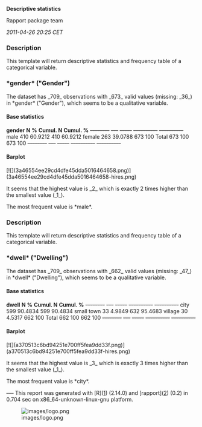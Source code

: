 '''Descriptive statistics'''

Rapport package team

''2011-04-26 20:25 CET''


=== Description ===

This template will return descriptive statistics and frequency table of a categorical variable. 

=== *gender* ("Gender") ===

The dataset has _709_ observations with _673_ valid values (missing: _36_) in *gender* ("Gender"), which seems to be a qualitative variable. 

==== Base statistics ====

'''gender'''   '''N'''   '''%'''     '''Cumul. N'''   '''Cumul. %'''  
<s>--------</s> <s>---</s> <s>-----</s> <s>----------</s> <s>----------</s>
male         410     60.9212   410            60.9212       
female       263     39.0788   673            100           
Total        673     100       673            100           
<s>--------</s> <s>---</s> <s>-----</s> <s>----------</s> <s>----------</s>

==== Barplot ====

[![](3a46554ee29cd4dfe45dda5016464658.png)](3a46554ee29cd4dfe45dda5016464658-hires.png) 

It seems that the highest value is _2_ which is exactly 2 times higher than the smallest value (_1_). 

The most frequent value is *male*. 

=== Description ===

This template will return descriptive statistics and frequency table of a categorical variable. 

=== *dwell* ("Dwelling") ===

The dataset has _709_ observations with _662_ valid values (missing: _47_) in *dwell* ("Dwelling"), which seems to be a qualitative variable. 

==== Base statistics ====

'''dwell'''    '''N'''   '''%'''     '''Cumul. N'''   '''Cumul. %'''  
<s>--------</s> <s>---</s> <s>-----</s> <s>----------</s> <s>----------</s>
city         599     90.4834   599            90.4834       
small town   33      4.9849    632            95.4683       
village      30      4.5317    662            100           
Total        662     100       662            100           
<s>--------</s> <s>---</s> <s>-----</s> <s>----------</s> <s>----------</s>

==== Barplot ====

[![](a370513c6bd94251e700ff5fea9dd33f.png)](a370513c6bd94251e700ff5fea9dd33f-hires.png) 

It seems that the highest value is _3_ which is exactly 3 times higher than the smallest value (_1_). 

The most frequent value is *city*. 

<s>---</s>
This report was generated with [R]([http://www.r-project.org/]) (2.14.0) and [rapport]([http://al3xa.github.com/rapport/]) (0.2) in 0.704 sec on x86_64-unknown-linux-gnu platform. 

[[Image:images/logo.png|center]]

<!-- wiki code generated by txt2tags 2.6 (http://txt2tags.org) -->
<!-- cmdline: txt2tags -\-encoding=UTF-8 -t wiki -o demo/descriptives-univar-factor.wiki demo/descriptives-univar-factor.txt -->
